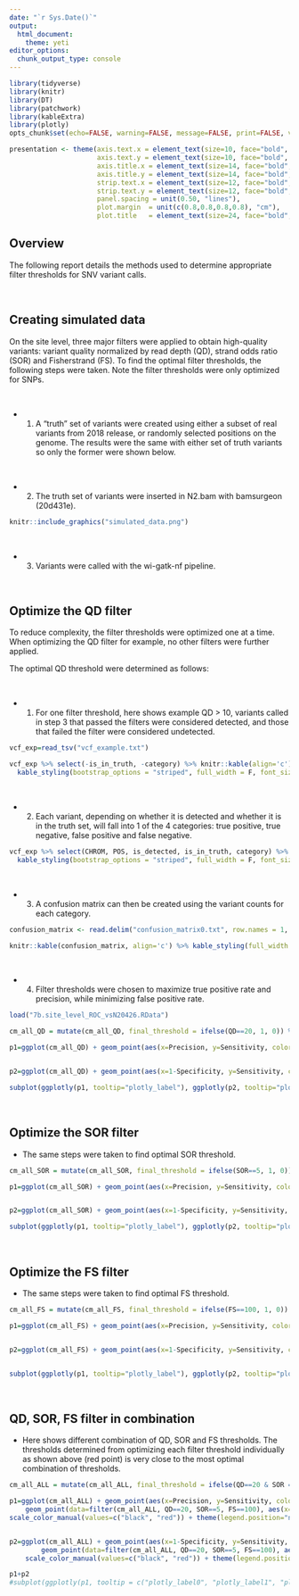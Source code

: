```yaml
---
date: "`r Sys.Date()`"
output: 
  html_document: 
    theme: yeti
editor_options: 
  chunk_output_type: console
---
```



```r
library(tidyverse)
library(knitr)
library(DT)
library(patchwork)
library(kableExtra)
library(plotly)
opts_chunk$set(echo=FALSE, warning=FALSE, message=FALSE, print=FALSE, verbose=TRUE)

presentation <- theme(axis.text.x = element_text(size=10, face="bold", color="black"),
                      axis.text.y = element_text(size=10, face="bold", color="black"),
                      axis.title.x = element_text(size=14, face="bold", color="black", vjust=-1),
                      axis.title.y = element_text(size=14, face="bold", color="black", vjust=2),
                      strip.text.x = element_text(size=12, face="bold", color="black"),
                      strip.text.y = element_text(size=12, face="bold", color="black"),
                      panel.spacing = unit(0.50, "lines"),
                      plot.margin  = unit(c(0.8,0.8,0.8,0.8), "cm"),
                      plot.title   = element_text(size=24, face="bold",vjust=2))
```
## Overview
The following report details the methods used to determine appropriate filter thresholds for SNV variant calls.

<br>

## Creating simulated data
On the site level, three major filters were applied to obtain high-quality variants: variant quality normalized by read depth (QD), strand odds ratio (SOR) and Fisherstrand (FS). To find the optimal filter thresholds, the following steps were taken. Note the filter thresholds were only optimized for SNPs.  

<br>

* 1. A "truth" set of variants were created using either a subset of real variants from 2018 release, or randomly selected positions on the genome. The results were the same with either set of truth variants so only the former were shown below. 

<br>

* 2. The truth set of variants were inserted in N2.bam with bamsurgeon (20d431e).

```r
knitr::include_graphics("simulated_data.png")
```

<br>

* 3. Variants were called with the wi-gatk-nf pipeline.

<br>

## Optimize the QD filter
To reduce complexity, the filter thresholds were optimized one at a time. When optimizing the QD filter for example, no other filters were further applied. 

The optimal QD threshold were determined as follows:

<br>

* 1. For one filter threshold, here shows example QD > 10, variants called in step 3 that passed the filters were considered detected, and those that failed the filter were considered undetected.

```r
vcf_exp=read_tsv("vcf_example.txt")

vcf_exp %>% select(-is_in_truth, -category) %>% knitr::kable(align='c') %>%
  kable_styling(bootstrap_options = "striped", full_width = F, font_size = 14)
```

<br>

* 2. Each variant, depending on whether it is detected and whether it is in the truth set, will fall into 1 of the 4 categories: true positive, true negative, false positive and false negative.

```r
vcf_exp %>% select(CHROM, POS, is_detected, is_in_truth, category) %>% knitr::kable(align='c') %>%
  kable_styling(bootstrap_options = "striped", full_width = F, font_size = 14)
```

<br>

* 3. A confusion matrix can then be created using the variant counts for each category.

```r
confusion_matrix <- read.delim("confusion_matrix0.txt", row.names = 1, stringsAsFactors=FALSE)

knitr::kable(confusion_matrix, align='c') %>% kable_styling(full_width = F, font_size = 14) %>%  column_spec(1, bold = T, color="#212121", border_right = T)

```

<br>

* 4. Filter thresholds were chosen to maximize true positive rate and precision, while minimizing false positive rate.
```r
load("7b.site_level_ROC_vsN20426.RData")

cm_all_QD = mutate(cm_all_QD, final_threshold = ifelse(QD==20, 1, 0)) %>% mutate(final_threshold=as.factor(final_threshold))

p1=ggplot(cm_all_QD) + geom_point(aes(x=Precision, y=Sensitivity, color=final_threshold)) + scale_color_manual(values=c("black", "red")) + theme(legend.position="none")


p2=ggplot(cm_all_QD) + geom_point(aes(x=1-Specificity, y=Sensitivity, color=final_threshold)) + scale_color_manual(values=c("black", "red")) 

subplot(ggplotly(p1, tooltip="plotly_label"), ggplotly(p2, tooltip="plotly_label"), titleX = TRUE, titleY = TRUE, shareY = FALSE, margin=0.065)
```

<br>

## Optimize the SOR filter
* The same steps were taken to find optimal SOR threshold.
```r
cm_all_SOR = mutate(cm_all_SOR, final_threshold = ifelse(SOR==5, 1, 0)) %>% mutate(final_threshold=as.factor(final_threshold))

p1=ggplot(cm_all_SOR) + geom_point(aes(x=Precision, y=Sensitivity, color=final_threshold)) + scale_color_manual(values=c("black", "red")) + theme(legend.position="none") 


p2=ggplot(cm_all_SOR) + geom_point(aes(x=1-Specificity, y=Sensitivity, color=final_threshold)) + scale_color_manual(values=c("black", "red"))

subplot(ggplotly(p1, tooltip="plotly_label"), ggplotly(p2, tooltip="plotly_label"), titleX = TRUE, titleY = TRUE, shareY = FALSE, margin=0.065)
```

<br> 

## Optimize the FS filter
* The same steps were taken to find optimal FS threshold.
```r
cm_all_FS = mutate(cm_all_FS, final_threshold = ifelse(FS==100, 1, 0)) %>% mutate(final_threshold=as.factor(final_threshold)) 

p1=ggplot(cm_all_FS) + geom_point(aes(x=Precision, y=Sensitivity, color=final_threshold, plotly_label=FS)) + scale_color_manual(values=c("black", "red")) + theme(legend.position="none") 


p2=ggplot(cm_all_FS) + geom_point(aes(x=1-Specificity, y=Sensitivity, color=final_threshold)) + scale_color_manual(values=c("black", "red")) 


subplot(ggplotly(p1, tooltip="plotly_label"), ggplotly(p2, tooltip="plotly_label"), titleX = TRUE, titleY = TRUE, shareY = FALSE, margin=0.065)
```

<br>

## QD, SOR, FS filter in combination
* Here shows different combination of QD, SOR and FS thresholds. The thresholds determined from optimizing each filter threshold individually as shown above (red point) is very close to the most optimal combination of thresholds.

```r
cm_all_ALL = mutate(cm_all_ALL, final_threshold = ifelse(QD==20 & SOR ==5 & FS==100, 1, 0)) %>% mutate(final_threshold=as.factor(final_threshold))

p1=ggplot(cm_all_ALL) + geom_point(aes(x=Precision, y=Sensitivity, color=final_threshold, plotly_label0=QD, plotly_label1=SOR, plotly_label2=FS), size = 0.4) +
    geom_point(data=filter(cm_all_ALL, QD==20, SOR==5, FS==100), aes(x=Precision, y=Sensitivity, color=final_threshold), size = 2.5) +
scale_color_manual(values=c("black", "red")) + theme(legend.position="none") + presentation


p2=ggplot(cm_all_ALL) + geom_point(aes(x=1-Specificity, y=Sensitivity, color=final_threshold, plotly_label0=QD, plotly_label1=SOR, plotly_label2=FS), size = 0.4) +
        geom_point(data=filter(cm_all_ALL, QD==20, SOR==5, FS==100), aes(x=1-Specificity, y=Sensitivity, color=final_threshold), size = 2.5) +
    scale_color_manual(values=c("black", "red")) + theme(legend.position="none") + presentation

p1+p2
#subplot(ggplotly(p1, tooltip = c("plotly_label0", "plotly_label1", "plotly_label2")) , ggplotly(p2, tooltip = c("plotly_label0", "plotly_label1", "plotly_label2")))
```


